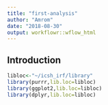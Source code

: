 ```yaml
---
title: "first-analysis"
author: "Amrom"
date: "2018-08-30"
output: workflowr::wflow_html
---
```


## Introduction

```r
libloc<-"~/icsh_irf/library"
library(purrr,lib.loc=libloc)
library(ggplot2,lib.loc=libloc)
library(dplyr,lib.loc=libloc)

```

